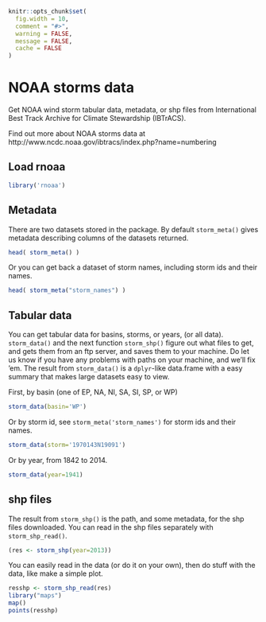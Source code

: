 <!--
%\VignetteEngine{knitr::knitr}
%\VignetteIndexEntry{NOAA storms}
%\VignetteEncoding{UTF-8}
-->

```r
knitr::opts_chunk$set(
  fig.width = 10,
  comment = "#>", 
  warning = FALSE, 
  message = FALSE,
  cache = FALSE
)
```


NOAA storms data
======

Get NOAA wind storm tabular data, metadata, or shp files from International Best Track Archive for Climate Stewardship (IBTrACS).



Find out more about NOAA storms data at http://www.ncdc.noaa.gov/ibtracs/index.php?name=numbering

## Load rnoaa

```r
library('rnoaa')
```

## Metadata

There are two datasets stored in the package. By default `storm_meta()` gives metadata describing columns of the datasets returned.

```r
head( storm_meta() )
```

Or you can get back a dataset of storm names, including storm ids and their names.

```r
head( storm_meta("storm_names") )
```

## Tabular data

You can get tabular data for basins, storms, or years, (or all data). `storm_data()` and the next function `storm_shp()` figure out what files to get, and gets them from an ftp server, and saves them to your machine. Do let us know if you have any problems with paths on your machine, and we'll fix 'em. The result from `storm_data()` is a `dplyr`-like data.frame with a easy summary that makes large datasets easy to view. 

First, by basin (one of EP, NA, NI, SA, SI, SP, or WP)

```r
storm_data(basin='WP')
```

Or by storm id, see `storm_meta('storm_names')` for storm ids and their names.

```r
storm_data(storm='1970143N19091')
```

Or by year, from 1842 to 2014.

```r
storm_data(year=1941)
```

## shp files

The result from `storm_shp()` is the path, and some metadata, for the shp files downloaded. You can read in the shp files separately with `storm_shp_read()`. 

```r
(res <- storm_shp(year=2013))
```

You can easily read in the data (or do it on your own), then do stuff with the data, like make a simple plot. 

```r
resshp <- storm_shp_read(res)
library("maps")
map()
points(resshp)
```
